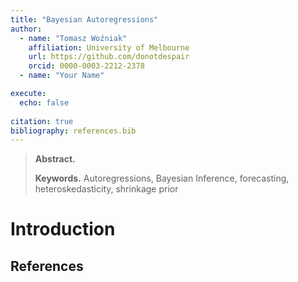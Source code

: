 ```yaml
---
title: "Bayesian Autoregressions"
author:
  - name: "Tomasz Woźniak"
    affiliation: University of Melbourne
    url: https://github.com/donotdespair
    orcid: 0000-0003-2212-2378
  - name: "Your Name"

execute:
  echo: false
  
citation: true
bibliography: references.bib
---
```


> **Abstract.** 
>
> **Keywords.** Autoregressions, Bayesian Inference, forecasting, heteroskedasticity, shrinkage prior

# Introduction




## References {.unnumbered}